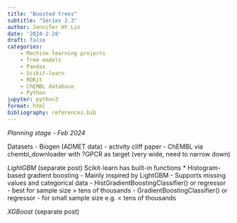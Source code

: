 ```yaml
---
title: "Boosted trees"
subtitle: "Series 2.3"
author: Jennifer HY Lin
date: '2024-2-28'
draft: false
categories: 
    - Machine learning projects
    - Tree models
    - Pandas
    - Scikit-learn
    - RDKit
    - ChEMBL database
    - Python
jupyter: python3
format: html
bibliography: references.bib
---
```


*Planning stage - Feb 2024*

Datasets 
- Biogen (ADMET data) 
- activity cliff paper
- ChEMBL via chembl_downloader with ?GPCR as target (very wide, need to narrow down)

*LightGBM* (separate post)
Scikit-learn has built-in functions
* Histogram-based gradient boosting
- Mainly inspired by LightGBM
- Supports missing values and categorical data
- HistGradientBoostingClassifier() or regressor - best for sample size > tens of thousands
- GradientBoostingClassifier() or regressor - for small sample size e.g. < tens of thousands

*XGBoost* (separate post)

